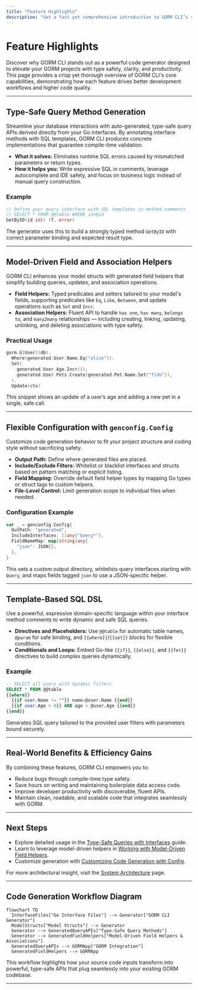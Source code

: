 ```yaml
---
title: "Feature Highlights"
description: "Get a fast yet comprehensive introduction to GORM CLI’s standout features, such as type-safe query method generation, model-driven field and association helpers, and flexible configuration options. Each feature summary links to relevant usage scenarios and demonstrates practical value."
---
```


# Feature Highlights

Discover why GORM CLI stands out as a powerful code generator designed to elevate your GORM projects with type safety, clarity, and productivity. This page provides a crisp yet thorough overview of GORM CLI's core capabilities, demonstrating how each feature drives better development workflows and higher code quality.

---

## Type-Safe Query Method Generation

Streamline your database interactions with auto-generated, type-safe query APIs derived directly from your Go interfaces. By annotating interface methods with SQL templates, GORM CLI produces concrete implementations that guarantee compile-time validation.

- **What it solves:** Eliminates runtime SQL errors caused by mismatched parameters or return types.
- **How it helps you:** Write expressive SQL in comments, leverage autocomplete and IDE safety, and focus on business logic instead of manual query construction.

### Example
```go
// Define your query interface with SQL templates in method comments
// SELECT * FROM @@table WHERE id=@id
GetByID(id int) (T, error)
```

The generator uses this to build a strongly typed method `GetByID` with correct parameter binding and expected result type.

---

## Model-Driven Field and Association Helpers

GORM CLI enhances your model structs with generated field helpers that simplify building queries, updates, and association operations.

- **Field Helpers:** Typed predicates and setters tailored to your model's fields, supporting predicates like `Eq`, `Like`, `Between`, and update operations such as `Set` and `Incr`.
- **Association Helpers:** Fluent API to handle `has one`, `has many`, `belongs to`, and `many2many` relationships — including creating, linking, updating, unlinking, and deleting associations with type safety.

### Practical Usage
```go
gorm.G[User](db).
  Where(generated.User.Name.Eq("alice")).
  Set(
    generated.User.Age.Incr(1),
    generated.User.Pets.Create(generated.Pet.Name.Set("fido")),
  ).
  Update(ctx)
```

This snippet shows an update of a user’s age and adding a new pet in a single, safe call.

---

## Flexible Configuration with `genconfig.Config`

Customize code generation behavior to fit your project structure and coding style without sacrificing safety.

- **Output Path:** Define where generated files are placed.
- **Include/Exclude Filters:** Whitelist or blacklist interfaces and structs based on pattern matching or explicit listing.
- **Field Mapping:** Override default field helper types by mapping Go types or struct tags to custom helpers.
- **File-Level Control:** Limit generation scope to individual files when needed.

### Configuration Example
```go
var _ = genconfig.Config{
  OutPath: "generated",
  IncludeInterfaces: []any{"Query*"},
  FieldNameMap: map[string]any{
    "json": JSON{},
  },
}
```

This sets a custom output directory, whitelists query interfaces starting with `Query`, and maps fields tagged `json` to use a JSON-specific helper.

---

## Template-Based SQL DSL

Use a powerful, expressive domain-specific language within your interface method comments to write dynamic and safe SQL queries.

- **Directives and Placeholders:** Use `@@table` for automatic table names, `@param` for safe binding, and `{{where}}`/`{{set}}` blocks for flexible conditions.
- **Conditionals and Loops:** Embed Go-like `{{if}}`, `{{else}}`, and `{{for}}` directives to build complex queries dynamically.

### Example
```sql
-- SELECT all users with dynamic filters
SELECT * FROM @@table
{{where}}
  {{if user.Name != ""}} name=@user.Name {{end}}
  {{if user.Age > 0}} AND age > @user.Age {{end}}
{{end}}
```

Generates SQL query tailored to the provided user filters with parameters bound securely.

---

## Real-World Benefits & Efficiency Gains

By combining these features, GORM CLI empowers you to:

- Reduce bugs through compile-time type safety.
- Save hours on writing and maintaining boilerplate data access code.
- Improve developer productivity with discoverable, fluent APIs.
- Maintain clean, readable, and scalable code that integrates seamlessly with GORM.

----

## Next Steps
- Explore detailed usage in the [Type-Safe Queries with Interfaces](../guides/core-workflows/type-safe-queries) guide.
- Learn to leverage model-driven helpers in [Working with Model-Driven Field Helpers](../guides/core-workflows/model-field-helpers).
- Customize generation with [Customizing Code Generation with Config](../guides/advanced-usage/customizing-generation).

For more architectural insight, visit the [System Architecture](../overview/architecture-and-concepts/architecture-diagram) page.

---

## Code Generation Workflow Diagram
```mermaid
flowchart TD
  InterfaceFiles["Go Interface Files"] --> Generator["GORM CLI Generator"]
  ModelStructs["Model Structs"] --> Generator
  Generator --> GeneratedQueryAPIs["Type-Safe Query Methods"]
  Generator --> GeneratedFieldHelpers["Model-Driven Field Helpers & Associations"]
  GeneratedQueryAPIs --> GORMApp["GORM Integration"]
  GeneratedFieldHelpers --> GORMApp
```

This workflow highlights how your source code inputs transform into powerful, type-safe APIs that plug seamlessly into your existing GORM codebase.

---
